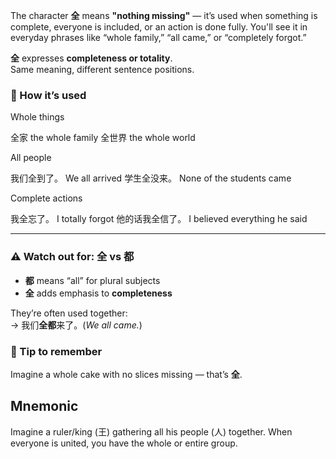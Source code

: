The character **全** means **"nothing missing"** — it’s used when something is complete, everyone is
included, or an action is done fully. You'll see it in everyday phrases like “whole family,” “all
came,” or “completely forgot.”

**全** expresses **completeness or totality**.  
Same meaning, different sentence positions.

<Examples>

### 🧠 How it’s used

Whole things

<Example>
  <Hanzi>全家</Hanzi>
  <Translated>the whole family</Translated>
</Example>
<Example>
  <Hanzi>全世界</Hanzi>
  <Translated>the whole world</Translated>
</Example>

All people

<Example>
  <Hanzi>我们全到了。</Hanzi>
  <Translated>We all arrived</Translated>
</Example>
<Example>
  <Hanzi>学生全没来。</Hanzi>
  <Translated>None of the students came</Translated>
</Example>

Complete actions

<Example>
  <Hanzi>我全忘了。</Hanzi>
  <Translated>I totally forgot</Translated>
</Example>
<Example>
  <Hanzi>他的话我全信了。</Hanzi>
  <Translated>I believed everything he said</Translated>
</Example>

</Examples>

---

### ⚠️ Watch out for: 全 vs 都

- **都** means “all” for plural subjects
- **全** adds emphasis to **completeness**

They’re often used together:  
→ 我们**全都**来了。(_We all came._)

### 🧠 Tip to remember

Imagine a whole cake with no slices missing — that’s **全**.

## Mnemonic

Imagine a ruler/king (王) gathering all his people (人) together. When everyone is united, you have
the whole or entire group.
